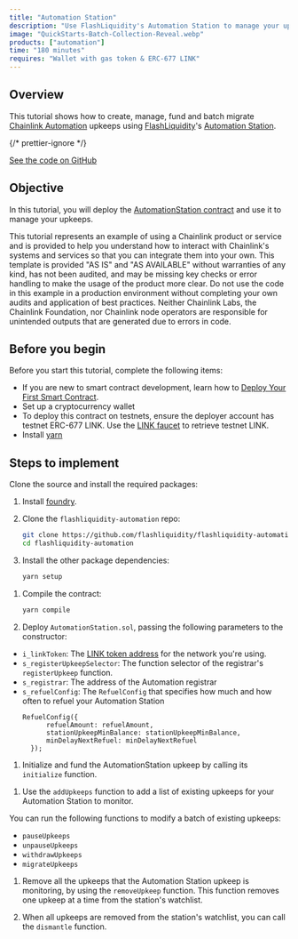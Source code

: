 ```yaml
---
title: "Automation Station"
description: "Use FlashLiquidity's Automation Station to manage your upkeeps."
image: "QuickStarts-Batch-Collection-Reveal.webp"
products: ["automation"]
time: "180 minutes"
requires: "Wallet with gas token & ERC-677 LINK"
---
```



## Overview

This tutorial shows how to create, manage, fund and batch migrate [Chainlink Automation](https://automation.chain.link) upkeeps using [FlashLiquidity](https://www.flashliquidity.finance/)'s [Automation Station](https://github.com/flashliquidity/flashliquidity-automation/tree/main).


{/* prettier-ignore */}
<div class="remix-callout">
  <a href="https://github.com/flashliquidity/flashliquidity-automation/tree/main">See the code on GitHub</a>
</div>

## Objective

In this tutorial, you will deploy the [AutomationStation contract](https://github.com/flashliquidity/flashliquidity-automation/blob/main/contracts/AutomationStation.sol) and use it to manage your upkeeps.

<Aside type="caution" title="Disclaimer">
  This tutorial represents an example of using a Chainlink product or service and is provided to help you understand how
  to interact with Chainlink's systems and services so that you can integrate them into your own. This template is
  provided "AS IS" and "AS AVAILABLE" without warranties of any kind, has not been audited, and may be missing key
  checks or error handling to make the usage of the product more clear. Do not use the code in this example in a
  production environment without completing your own audits and application of best practices. Neither Chainlink Labs,
  the Chainlink Foundation, nor Chainlink node operators are responsible for unintended outputs that are generated due
  to errors in code.
</Aside>

## Before you begin

Before you start this tutorial, complete the following items:

- If you are new to smart contract development, learn how to [Deploy Your First Smart Contract](/getting-started/deploy-your-first-contract).
- Set up a cryptocurrency wallet
- To deploy this contract on testnets, ensure the deployer account has testnet ERC-677 LINK. Use the [LINK faucet](https://faucets.chain.link/) to retrieve testnet LINK.
- Install [yarn](https://yarnpkg.com/getting-started/install)

## Steps to implement

<Accordion title="Install the dependencies" number={1}>

Clone the source and install the required packages:

1. Install [foundry](https://book.getfoundry.sh/getting-started/installation).

1. Clone the `flashliquidity-automation` repo:

    ```sh
    git clone https://github.com/flashliquidity/flashliquidity-automation.git && \
    cd flashliquidity-automation
    ```

1. Install the other package dependencies:

    ```sh
    yarn setup
    ```

</Accordion>

<Accordion title="Deploy and fund the AutomationStation contract" number={2}>

1. Compile the contract:

    ```sh
    yarn compile
    ```

1. Deploy `AutomationStation.sol`, passing the following parameters to the constructor:

  - `i_linkToken`: The [LINK token address](/resources/link-token-contracts) for the network you're using.
  - `s_registerUpkeepSelector`: The function selector of the registrar's `registerUpkeep` function.
  - `s_registrar`: The address of the Automation registrar
  - `s_refuelConfig`: The `RefuelConfig` that specifies how much and how often to refuel your Automation Station
      ```
      RefuelConfig({
            refuelAmount: refuelAmount,
            stationUpkeepMinBalance: stationUpkeepMinBalance,
            minDelayNextRefuel: minDelayNextRefuel
        });
      ```

1. Initialize and fund the AutomationStation upkeep by calling its `initialize` function.

</Accordion>

<Accordion title="Add upkeeps to monitor" number={3}>

1. Use the `addUpkeeps` function to add a list of existing upkeeps for your Automation Station to monitor.

</Accordion>

<Accordion title="Use batch functions" number={4}>

You can run the following functions to modify a batch of existing upkeeps:

- `pauseUpkeeps`
- `unpauseUpkeeps`
- `withdrawUpkeeps`
- `migrateUpkeeps`

</Accordion>

<Accordion title="Dismantle the Automation Station" number={5}>

1. Remove all the upkeeps that the Automation Station upkeep is monitoring, by using the `removeUpkeep` function. This function removes one upkeep at a time from the station's watchlist.

1. When all upkeeps are removed from the station's watchlist, you can call the `dismantle` function.

</Accordion>
